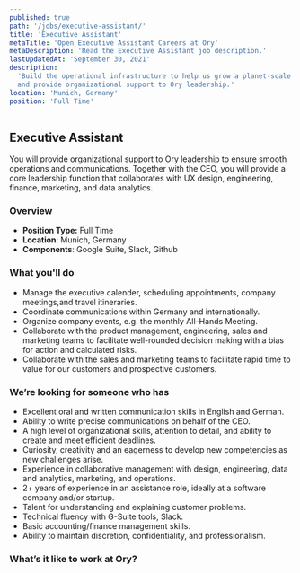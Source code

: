```yaml
---
published: true
path: '/jobs/executive-assistant/'
title: 'Executive Assistant'
metaTitle: 'Open Executive Assistant Careers at Ory'
metaDescription: 'Read the Executive Assistant job description.'
lastUpdatedAt: 'September 30, 2021'
description:
  'Build the operational infrastructure to help us grow a planet-scale service
  and provide organizational support to Ory leadership.'
location: 'Munich, Germany'
position: 'Full Time'
---
```



## Executive Assistant

<About />

You will provide organizational support to Ory leadership to ensure smooth
operations and communications. Together with the CEO, you will provide a core
leadership function that collaborates with UX design, engineering, finance,
marketing, and data analytics.

### Overview

- **Position Type:** Full Time
- **Location**: Munich, Germany
- **Components**: Google Suite, Slack, Github

### What you'll do

- Manage the executive calender, scheduling appointments, company meetings,and
  travel itineraries.
- Coordinate communications within Germany and internationally.
- Organize company events, e.g. the monthly All-Hands Meeting.
- Collaborate with the product management, engineering, sales and marketing
  teams to facilitate well-rounded decision making with a bias for action and
  calculated risks.
- Collaborate with the sales and marketing teams to facilitate rapid time to
  value for our customers and prospective customers.

### We’re looking for someone who has

- Excellent oral and written communication skills in English and German.
- Ability to write precise communications on behalf of the CEO.
- A high level of organizational skills, attention to detail, and ability to
  create and meet efficient deadlines.
- Curiosity, creativity and an eagerness to develop new competencies as new
  challenges arise.
- Experience in collaborative management with design, engineering, data and
  analytics, marketing, and operations.
- 2+ years of experience in an assistance role, ideally at a software company
  and/or startup.
- Talent for understanding and explaining customer problems.
- Technical fluency with G-Suite tools, Slack.
- Basic accounting/finance management skills.
- Ability to maintain discretion, confidentiality, and professionalism.

### What’s it like to work at Ory?

<WorkAtOry />
